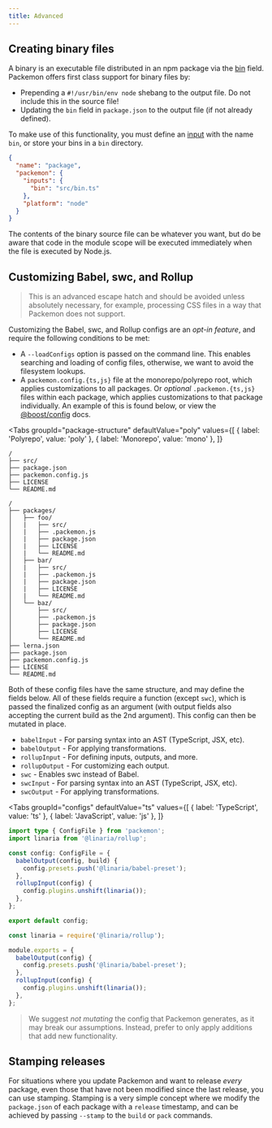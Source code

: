 ```yaml
---
title: Advanced
---
```



## Creating binary files

A binary is an executable file distributed in an npm package via the
[bin](https://docs.npmjs.com/files/package.json#bin) field. Packemon offers first class support for
binary files by:

- Prepending a `#!/usr/bin/env node` shebang to the output file. Do not include this in the source
  file!
- Updating the `bin` field in `package.json` to the output file (if not already defined).

To make use of this functionality, you must define an [input](./config.md#inputs) with the name
`bin`, or store your bins in a `bin` directory.

```json title="package.json"
{
  "name": "package",
  "packemon": {
    "inputs": {
      "bin": "src/bin.ts"
    },
    "platform": "node"
  }
}
```

The contents of the binary source file can be whatever you want, but do be aware that code in the
module scope will be executed immediately when the file is executed by Node.js.

## Customizing Babel, swc, and Rollup

> This is an advanced escape hatch and should be avoided unless absolutely necessary, for example,
> processing CSS files in a way that Packemon does not support.

Customizing the Babel, swc, and Rollup configs are an _opt-in feature_, and require the following
conditions to be met:

- A `--loadConfigs` option is passed on the command line. This enables searching and loading of
  config files, otherwise, we want to avoid the filesystem lookups.
- A `packemon.config.{ts,js}` file at the monorepo/polyrepo root, which applies customizations to
  all packages. Or _optional_ `.packemon.{ts,js}` files within each package, which applies
  customizations to that package individually. An example of this is found below, or view the
  [@boost/config](https://boostlib.dev/docs/config) docs.

<Tabs
  groupId="package-structure"
  defaultValue="poly"
  values={[
    { label: 'Polyrepo', value: 'poly' },
    { label: 'Monorepo', value: 'mono' },
  ]}
>
  <TabItem value="poly">

```
/
├── src/
├── package.json
├── packemon.config.js
├── LICENSE
└── README.md
```

  </TabItem>
  <TabItem value="mono">

```
/
├── packages/
│   ├── foo/
│   |   ├── src/
│   |   ├── .packemon.js
│   |   ├── package.json
│   |   ├── LICENSE
│   |   └── README.md
│   ├── bar/
│   |   ├── src/
│   |   ├── .packemon.js
│   |   ├── package.json
│   |   ├── LICENSE
│   |   └── README.md
│   └── baz/
│       ├── src/
│       ├── .packemon.js
│       ├── package.json
│       ├── LICENSE
│       └── README.md
├── lerna.json
├── package.json
├── packemon.config.js
├── LICENSE
└── README.md
```

  </TabItem>
</Tabs>

Both of these config files have the same structure, and may define the fields below. All of these
fields require a function (except `swc`), which is passed the finalized config as an argument (with
output fields also accepting the current build as the 2nd argument). This config can then be mutated
in place.

- `babelInput` - For parsing syntax into an AST (TypeScript, JSX, etc).
- `babelOutput` - For applying transformations.
- `rollupInput` - For defining inputs, outputs, and more.
- `rollupOutput` - For customizing each output.
- `swc` - Enables swc instead of Babel.
- `swcInput` - For parsing syntax into an AST (TypeScript, JSX, etc).
- `swcOutput` - For applying transformations.

<Tabs
  groupId="configs"
  defaultValue="ts"
  values={[
    { label: 'TypeScript', value: 'ts' },
    { label: 'JavaScript', value: 'js' },
  ]}
>
  <TabItem value="ts">

```ts
import type { ConfigFile } from 'packemon';
import linaria from '@linaria/rollup';

const config: ConfigFile = {
  babelOutput(config, build) {
    config.presets.push('@linaria/babel-preset');
  },
  rollupInput(config) {
    config.plugins.unshift(linaria());
  },
};

export default config;
```

  </TabItem>
  <TabItem value="js">

```js
const linaria = require('@linaria/rollup');

module.exports = {
  babelOutput(config) {
    config.presets.push('@linaria/babel-preset');
  },
  rollupInput(config) {
    config.plugins.unshift(linaria());
  },
};
```

  </TabItem>
</Tabs>

> We suggest _not mutating_ the config that Packemon generates, as it may break our assumptions.
> Instead, prefer to only apply additions that add new functionality.

## Stamping releases

For situations where you update Packemon and want to release _every_ package, even those that have
not been modified since the last release, you can use stamping. Stamping is a very simple concept
where we modify the `package.json` of each package with a `release` timestamp, and can be achieved
by passing `--stamp` to the `build` or `pack` commands.

